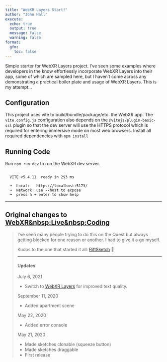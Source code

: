 ```yaml
---
title: "WebXR Layers Start!"
author: "John Hall"
execute:
  echo: true
  output: true
  message: false
  warning: false
format:
  gfm:
    toc: false
---
```


Simple starter for WebXR Layers project. I've seen some examples where developers in the know effortlessly incorporate WebXR Layers into their app, some of which are sampled here, but I haven't come across any demonstrating a practical boiler plate and usage of WebXR Layers. This is my attempt...

## Configuration

This project uses vite to build/bundle/package/etc. the WebXR app. The `vite.config.js` configuration also depends on the `@vitejs/plugin-basic-ssl` plugin so that the dev server will use the HTTPS protocol which is required for entering immersive mode on most web browsers. Install all required dependencies with `npm install`

## Running Code

Run `npm run dev` to run the WebXR dev server.

```

  VITE v5.4.11  ready in 293 ms

  ➜  Local:   https://localhost:5173/
  ➜  Network: use --host to expose
  ➜  press h + enter to show help

```

<hr />

## Original changes to [WebXR&nbsp:Live&nbsp:Coding](https://mrdoob.github.io/xrcode/)

> I've seen many people trying to do this on the Quest but always getting blocked for one reason or another. I had to give it a go myself.
>
> Kudos to the one that started it all: [RiftSketch](https://www.youtube.com/watch?v=db-7J5OaSag) 🙏
>
> ---
>
> #### Updates
>
> July 6, 2021
>
> * Switch to [WebXR Layers](https://www.w3.org/TR/webxrlayers-1/) for improved text quality.
>
> September 11, 2020
>
> * Added apartment scene
>
> May 22, 2020
>
> * Added error console
>
> May 21, 2020
>
> * Made sketches clonable (squeeze button)
> * Made sketches draggable
> * First release
>
